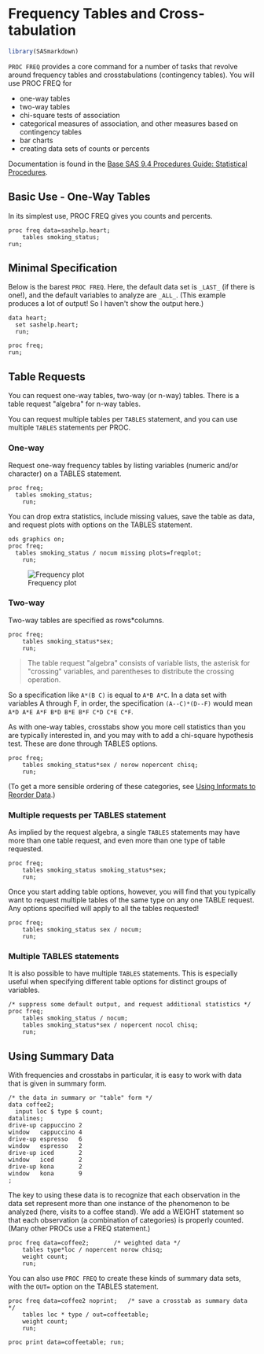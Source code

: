 # Frequency Tables and Cross-tabulation
```r
library(SASmarkdown)
```

`PROC FREQ` provides a core command for a number of tasks that
revolve around frequency tables and crosstabulations (contingency
tables).  You will use PROC FREQ for

- one-way tables
- two-way tables
- chi-square tests of association
- categorical measures of association, and other measures based on contingency tables
- bar charts
- creating data sets of counts or percents

Documentation is found in the [Base SAS 9.4 Procedures Guide: Statistical Procedures](http://support.sas.com/documentation/cdl/en/procstat/66703/HTML/default/viewer.htm#procstat_freq_toc.htm).

## Basic Use - One-Way Tables
In its simplest use, PROC FREQ gives you counts and percents.

```sas
proc freq data=sashelp.heart;
    tables smoking_status;
run;
```

## Minimal Specification

Below is the barest `PROC FREQ`.  Here, the default data set is `_LAST_` (if there is one!),
and the default 
variables to analyze are `_ALL_`.  (This example produces a lot of output!  So
I haven\'t show the output here.)
```sas
data heart;
  set sashelp.heart;
  run;
```

```sas
proc freq;
run;
```

## Table Requests

You can request one-way tables, two-way (or n-way) tables.  There is a table request
\"algebra\" for n-way tables.

You can request multiple
tables per `TABLES` statement, and you can use multiple `TABLES` statements per PROC.

### One-way
Request one-way frequency tables by listing variables (numeric and/or character) on
a TABLES statement.

```sas
proc freq;
  tables smoking_status;
	run;
```

You can drop extra statistics, include missing values, save the table as data,
and request plots with options on the TABLES statement.

```sas
ods graphics on;
proc freq;
  tables smoking_status / nocum missing plots=freqplot;
	run;
```
![Frequency plot](FreqPlot.png)

### Two-way
Two-way tables are specified as rows*columns.

```sas
proc freq;
	tables smoking_status*sex;
	run;
```

> The table request \"algebra\" consists of variable lists, the asterisk for
\"crossing\" variables, and parentheses to distribute the crossing operation.

  So a specification like `A*(B C)` is equal to `A*B A*C`.  In a data set with 
  variables A through F, in order, the specification
  `(A--C)*(D--F)` would mean `A*D A*E A*F B*D B*E B*F C*D C*E C*F`.

As with one-way tables, crosstabs show you more cell statistics than you are
typically interested in, and you may with to add a chi-square hypothesis test.
These are done through TABLES options.

```sas
proc freq;
	tables smoking_status*sex / norow nopercent chisq;
	run;
```

(To get a more sensible ordering of these categories, see
[Using Informats to Reorder Data](4-19_SAS_user_informats.html).)

### Multiple requests per TABLES statement

As implied by the request algebra, a single `TABLES` statements may have more than one 
table request, and even more than one type of table requested.
```sas
proc freq;
	tables smoking_status smoking_status*sex;
	run;
```

Once you start adding table options, however, you will
find that you typically want to request multiple
tables of the same type on any one TABLE request.
Any options specified will apply to all the tables
requested!

```sas
proc freq;
	tables smoking_status sex / nocum;
	run;
```

### Multiple TABLES statements

It is also possible to have multiple `TABLES` statements.  This is especially
useful when specifying different table options for distinct groups of
variables.
```sas
/* suppress some default output, and request additional statistics */
proc freq;
	tables smoking_status / nocum;
	tables smoking_status*sex / nopercent nocol chisq;
	run;
```

## Using Summary Data
With frequencies and crosstabs in particular, it is easy to
work with data that is given in summary form.
```sas
/* the data in summary or "table" form */
data coffee2;
  input loc $ type $ count;
datalines;
drive-up cappuccino 2
window   cappuccino 4
drive-up espresso   6
window   espresso   2
drive-up iced       2
window   iced       2
drive-up kona       2
window   kona       9
;
```

The key to using these data is to recognize that each
observation in the data set represent more than one
instance of the phenomenon to be analyzed (here, visits
to a coffee stand).  We add a WEIGHT statement so that
each observation (a combination of categories) is
properly counted.  (Many other PROCs use a FREQ statement.)

```sas
proc freq data=coffee2;       /* weighted data */
	tables type*loc / nopercent norow chisq;
	weight count;
	run;
```

You can also use `PROC FREQ` to create these kinds of summary
data sets, with the `OUT=` option on the TABLES statement.
```sas
proc freq data=coffee2 noprint;   /* save a crosstab as summary data */
	tables loc * type /	out=coffeetable;
	weight count;
	run;

proc print data=coffeetable; run;
```
